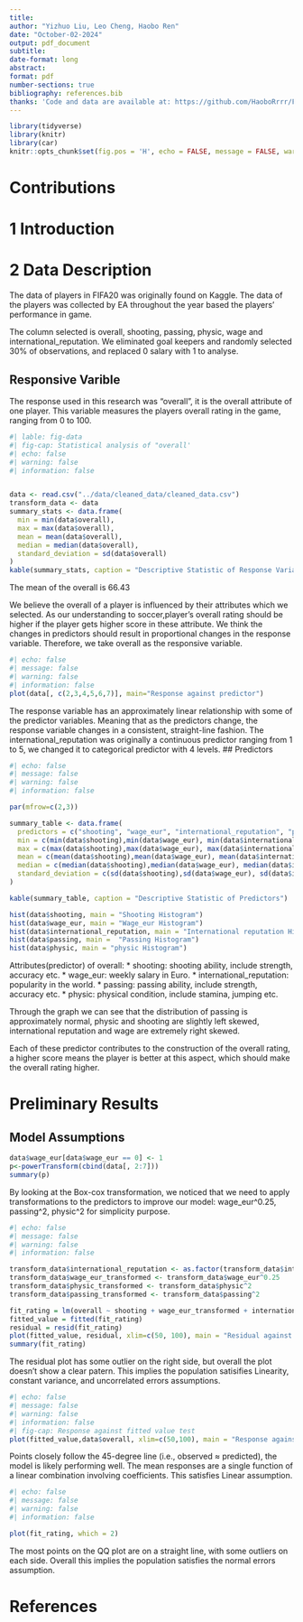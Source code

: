 ```yaml
---
title: 
author: "Yizhuo Liu, Leo Cheng, Haobo Ren"
date: "October-02-2024"
output: pdf_document
subtitle: 
date-format: long
abstract: 
format: pdf
number-sections: true
bibliography: references.bib
thanks: 'Code and data are available at: https://github.com/HaoboRrrr/FIFA20_Player_Potential_Rating_Analysis/tree/main'
---
```


```r
library(tidyverse)
library(knitr)
library(car)
knitr::opts_chunk$set(fig.pos = 'H', echo = FALSE, message = FALSE, warning = FALSE)

```

# Contributions


# 1 Introduction


# 2 Data Description
The data of players in FIFA20 was originally found on Kaggle. The data of the players was collected by EA throughout the year based the players' performance in game. 

The column selected is overall, shooting, passing, physic, wage and international_reputation. We eliminated goal keepers and randomly selected 30% of observations, and replaced 0 salary with 1 to analyse.

## Responsive Varible
The response used in this research was "overall", it is the overall attribute of one player. This variable measures the players overall rating in the game, ranging from 0 to 100. 

```r
#| lable: fig-data
#| fig-cap: Statistical analysis of "overall'
#| echo: false
#| warning: false
#| information: false


data <- read.csv("../data/cleaned_data/cleaned_data.csv")
transform_data <- data
summary_stats <- data.frame(
  min = min(data$overall),
  max = max(data$overall),
  mean = mean(data$overall),
  median = median(data$overall),
  standard_deviation = sd(data$overall)
)
kable(summary_stats, caption = "Descriptive Statistic of Response Variable")
```
The mean of the overall is 66.43 

We believe the overall of a player is influenced by their attributes which we selected. As our understanding to soccer,player's overall rating should be higher if the player gets higher score in these attribute. We think the changes in predictors should result in proportional changes in the response variable. Therefore, we take overall as the responsive variable.


```r
#| echo: false
#| message: false
#| warning: false
#| information: false
plot(data[, c(2,3,4,5,6,7)], main="Response against predictor")

```

The response variable has an approximately linear relationship with some of the predictor variables. Meaning that as the predictors change, the response variable changes in a consistent, straight-line fashion. The international_reputation was originally a continuous predictor ranging from 1 to 5, we changed it to categorical predictor with 4 levels. 
## Predictors
```r
#| echo: false
#| message: false
#| warning: false
#| information: false

par(mfrow=c(2,3))

summary_table <- data.frame(
  predictors = c("shooting", "wage_eur", "international_reputation", "passing", "physic"),
  min = c(min(data$shooting),min(data$wage_eur), min(data$international_reputation), min(data$passing), min(data$physic)),
  max = c(max(data$shooting),max(data$wage_eur), max(data$international_reputation), max(data$passing), max(data$physic)),
  mean = c(mean(data$shooting),mean(data$wage_eur), mean(data$international_reputation), mean(data$passing), mean(data$physic)),
  median = c(median(data$shooting),median(data$wage_eur), median(data$international_reputation), median(data$passing), median(data$physic)),
  standard_deviation = c(sd(data$shooting),sd(data$wage_eur), sd(data$international_reputation), sd(data$passing), sd(data$physic))
)

kable(summary_table, caption = "Descriptive Statistic of Predictors")

hist(data$shooting, main = "Shooting Histogram")
hist(data$wage_eur, main = "Wage_eur Histogram")
hist(data$international_reputation, main = "International reputation Histogram")
hist(data$passing, main =  "Passing Histogram")
hist(data$physic, main = "physic Histogram")
```
Attributes(predictor) of overall:
* shooting: shooting ability, include strength, accuracy etc.
* wage_eur: weekly salary in Euro.
* international_reputation: popularity in the world.
* passing: passing ability, include strength, accuracy etc.
* physic: physical condition, include stamina, jumping etc.

Through the graph we can see that the distribution of passing is approximately normal, physic and shooting are slightly left skewed, international reputation and wage are extremely right skewed.

Each of these predictor contributes to the construction of the overall rating, a higher score means the player is better at this aspect, which should make the overall rating higher.



# Preliminary Results

## Model Assumptions

```r
data$wage_eur[data$wage_eur == 0] <- 1
p<-powerTransform(cbind(data[, 2:7]))
summary(p)
```

By looking at the Box-cox transformation, we noticed that we need to apply transformations to the predictors to improve our model: wage_eur^0.25, passing^2, physic^2 for simplicity purpose.


```R
#| echo: false
#| message: false
#| warning: false
#| information: false

transform_data$international_reputation <- as.factor(transform_data$international_reputation)
transform_data$wage_eur_transformed <- transform_data$wage_eur^0.25
transform_data$physic_transformed <- transform_data$physic^2
transform_data$passing_transformed <- transform_data$passing^2

fit_rating = lm(overall ~ shooting + wage_eur_transformed + international_reputation + passing_transformed + physic_transformed, data = transform_data)
fitted_value = fitted(fit_rating)
residual = resid(fit_rating)
plot(fitted_value, residual, xlim=c(50, 100), main = "Residual against fitted value")
summary(fit_rating)
```


The residual plot has some outlier on the right side, but overall the plot doesn't show a clear patern. This implies the population satisifies Linearity, constant variance, and uncorrelated errors assumptions.



```R
#| echo: false
#| message: false
#| warning: false
#| information: false
#| fig-cap: Response against fitted value test
plot(fitted_value,data$overall, xlim=c(50,100), main = "Response against fitted value")
```

Points closely follow the 45-degree line (i.e., observed $\approx$ predicted), the model is likely performing well. The mean responses are a single function of a linear combination involving coefficients. This satisfies Linear assumption.


```R
#| echo: false
#| message: false
#| warning: false
#| information: false

plot(fit_rating, which = 2)
```

The most points on the QQ plot are on a straight line, with some outliers on each side. Overall this implies the population satisfies the normal errors assumption.

\newpage

# References